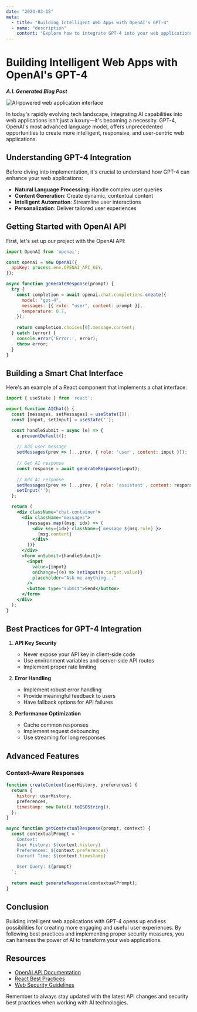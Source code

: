 ```yaml
---
date: "2024-03-15"
meta:
  - title: "Building Intelligent Web Apps with OpenAI's GPT-4"
  - name: "description"
    content: "Explore how to integrate GPT-4 into your web applications to create more intelligent and interactive user experiences. Learn about best practices and practical implementation strategies."
---
```




# Building Intelligent Web Apps with OpenAI's GPT-4

***A.I. Generated Blog Post***

![AI-powered web application interface](https://images.unsplash.com/photo-1677442136019-21780ecad995?q=80&w=1200&auto=format&fit=crop)

In today's rapidly evolving tech landscape, integrating AI capabilities into web applications isn't just a luxury—it's becoming a necessity. GPT-4, OpenAI's most advanced language model, offers unprecedented opportunities to create more intelligent, responsive, and user-centric web applications.

## Understanding GPT-4 Integration

Before diving into implementation, it's crucial to understand how GPT-4 can enhance your web applications:

- **Natural Language Processing**: Handle complex user queries
- **Content Generation**: Create dynamic, contextual content
- **Intelligent Automation**: Streamline user interactions
- **Personalization**: Deliver tailored user experiences

## Getting Started with OpenAI API

First, let's set up our project with the OpenAI API:

```javascript
import OpenAI from 'openai';

const openai = new OpenAI({
  apiKey: process.env.OPENAI_API_KEY,
});

async function generateResponse(prompt) {
  try {
    const completion = await openai.chat.completions.create({
      model: "gpt-4",
      messages: [{ role: "user", content: prompt }],
      temperature: 0.7,
    });
    
    return completion.choices[0].message.content;
  } catch (error) {
    console.error('Error:', error);
    throw error;
  }
}
```

## Building a Smart Chat Interface

Here's an example of a React component that implements a chat interface:

```jsx
import { useState } from 'react';

export function AIChat() {
  const [messages, setMessages] = useState([]);
  const [input, setInput] = useState('');

  const handleSubmit = async (e) => {
    e.preventDefault();
    
    // Add user message
    setMessages(prev => [...prev, { role: 'user', content: input }]);
    
    // Get AI response
    const response = await generateResponse(input);
    
    // Add AI response
    setMessages(prev => [...prev, { role: 'assistant', content: response }]);
    setInput('');
  };

  return (
    <div className="chat-container">
      <div className="messages">
        {messages.map((msg, idx) => (
          <div key={idx} className={`message ${msg.role}`}>
            {msg.content}
          </div>
        ))}
      </div>
      <form onSubmit={handleSubmit}>
        <input
          value={input}
          onChange={(e) => setInput(e.target.value)}
          placeholder="Ask me anything..."
        />
        <button type="submit">Send</button>
      </form>
    </div>
  );
}
```

## Best Practices for GPT-4 Integration

1. **API Key Security**
   - Never expose your API key in client-side code
   - Use environment variables and server-side API routes
   - Implement proper rate limiting

2. **Error Handling**
   - Implement robust error handling
   - Provide meaningful feedback to users
   - Have fallback options for API failures

3. **Performance Optimization**
   - Cache common responses
   - Implement request debouncing
   - Use streaming for long responses

## Advanced Features

### Context-Aware Responses

```javascript
function createContext(userHistory, preferences) {
  return {
    history: userHistory,
    preferences,
    timestamp: new Date().toISOString(),
  };
}

async function getContextualResponse(prompt, context) {
  const contextualPrompt = `
    Context:
    User History: ${context.history}
    Preferences: ${context.preferences}
    Current Time: ${context.timestamp}
    
    User Query: ${prompt}
  `;
  
  return await generateResponse(contextualPrompt);
}
```

## Conclusion

Building intelligent web applications with GPT-4 opens up endless possibilities for creating more engaging and useful user experiences. By following best practices and implementing proper security measures, you can harness the power of AI to transform your web applications.

## Resources

- [OpenAI API Documentation](https://platform.openai.com/docs)
- [React Best Practices](https://react.dev/learn/thinking-in-react)
- [Web Security Guidelines](https://owasp.org/www-project-top-ten/)

Remember to always stay updated with the latest API changes and security best practices when working with AI technologies. 